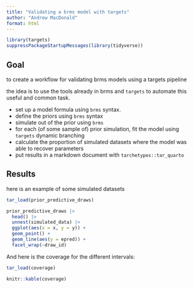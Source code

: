 ```yaml
---
title: "Validating a brms model with targets"
author: "Andrew MacDonald"
format: html
---
```


```r
library(targets)
suppressPackageStartupMessages(library(tidyverse))
```


## Goal

to create a workflow for validating brms models using a targets pipeline

the idea is to use the tools already in brms and `targets` to automate this useful and common task.

* set up a model formula using `brms` syntax.
* define the priors using `brms` syntax
* simulate out of the prior using `brms`
* for each (of some sample of) prior simulation, fit the model using `targets` dynamic branching
* calculate the proportion of simulated datasets where the model was able to recover parameters
* put results in a markdown document with `tarchetypes::tar_quarto`

## Results

here is an example of some simulated datasets

```r
tar_load(prior_predictive_draws)

prior_predictive_draws |> 
  head() |> 
  unnest(simulated_data) |> 
  ggplot(aes(x = x, y = y)) + 
  geom_point() + 
  geom_line(aes(y = epred)) + 
  facet_wrap(~draw_id)
```

And here is the coverage for the different intervals:

```r
tar_load(coverage)

knitr::kable(coverage)
```


